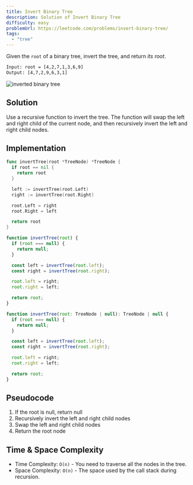```yaml
---
title: Invert Binary Tree
description: Solution of Invert Binary Tree
difficulty: easy
problemUrl: https://leetcode.com/problems/invert-binary-tree/
tags:
  - "tree"
---
```



Given the `root` of a binary tree, invert the tree, and return _its root_.

```txt
Input: root = [4,2,7,1,3,6,9]
Output: [4,7,2,9,6,3,1]
```

![inverted binary tree](../../../assets/invert-tree1.jpg)

## Solution

Use a recursive function to invert the tree. The function will swap the left and right child of the current node, and then recursively invert the left and right child nodes.

## Implementation

<Tabs>
  <TabItem label="go">

```go
func invertTree(root *TreeNode) *TreeNode {
  if root == nil {
    return root
  }

  left := invertTree(root.Left)
  right := invertTree(root.Right)

  root.Left = right
  root.Right = left

  return root
}
```

  </TabItem>
  <TabItem label="js">

```js
function invertTree(root) {
  if (root === null) {
    return null;
  }

  const left = invertTree(root.left);
  const right = invertTree(root.right);

  root.left = right;
  root.right = left;

  return root;
}
```

  </TabItem>
  <TabItem label="ts">

```js
function invertTree(root: TreeNode | null): TreeNode | null {
  if (root === null) {
    return null;
  }

  const left = invertTree(root.left);
  const right = invertTree(root.right);

  root.left = right;
  root.right = left;

  return root;
}
```

  </TabItem>
</Tabs>

## Pseudocode

1. If the root is null, return null
2. Recursively invert the left and right child nodes
3. Swap the left and right child nodes
4. Return the root node

## Time & Space Complexity

- Time Complexity: `O(n)` - You need to traverse all the nodes in the tree.
- Space Complexity: `O(n)` - The space used by the call stack during recursion.
